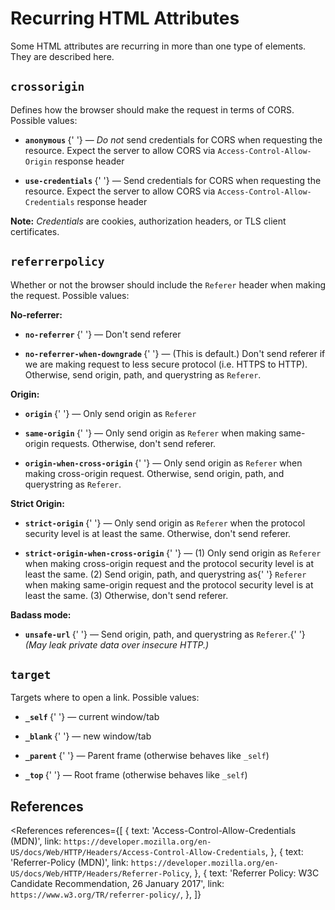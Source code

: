 
<MetadataConfigurer title="Recurring HTML Attributes" dateCreated="2021-01-17" />

# Recurring HTML Attributes

Some HTML attributes are recurring in more than one type of elements. They are described here.

## `crossorigin`

Defines how the browser should make the request in terms of CORS. Possible values:

<ul>
  <li>
    <strong>
      <code>anonymous</code>
    </strong>{' '}
    &mdash; <em>Do not</em> send credentials for CORS when requesting the resource. Expect the
    server to allow CORS via <code>Access-Control-Allow-Origin</code> response header
  </li>
</ul>

<ul>
  <li>
    <strong>
      <code>use-credentials</code>
    </strong>{' '}
    &mdash; Send credentials for CORS when requesting the resource. Expect the server to allow CORS
    via <code>Access-Control-Allow-Credentials</code> response header
  </li>
</ul>

<strong>Note:</strong> <dfn>Credentials</dfn> are cookies, authorization headers, or TLS client certificates.

## `referrerpolicy`

Whether or not the browser should include the `Referer` header when making the request. Possible values:

<div style={{ color: 'var(--color-red-6)' }}>
  <strong>No-referrer:</strong>
</div>
<ul>
  <li>
    <strong>
      <code>no-referrer</code>
    </strong>{' '}
    &mdash; Don't send referer
  </li>
</ul>
<ul>
  <li>
    <strong>
      <code>no-referrer-when-downgrade</code>
    </strong>{' '}
    &mdash; (This is default.) Don't send referer if we are making request to less secure protocol
    (i.e. HTTPS to HTTP). Otherwise, send origin, path, and querystring as <code>Referer</code>.
  </li>
</ul>

<div style={{ color: 'var(--color-red-6)' }}>
  <strong>Origin:</strong>
</div>
<ul>
  <li>
    <strong>
      <code>origin</code>
    </strong>{' '}
    &mdash; Only send origin as <code>Referer</code>
  </li>
</ul>
<ul>
  <li>
    <strong>
      <code>same-origin</code>
    </strong>{' '}
    &mdash; Only send origin as <code>Referer</code> when making same-origin requests. Otherwise,
    don't send referer.
  </li>
</ul>
<ul>
  <li>
    <strong>
      <code>origin-when-cross-origin</code>
    </strong>{' '}
    &mdash; Only send origin as <code>Referer</code> when making cross-origin request. Otherwise,
    send origin, path, and querystring as <code>Referer</code>.
  </li>
</ul>

<div style={{ color: 'var(--color-red-6)' }}>
  <strong>Strict Origin:</strong>
</div>

<ul>
  <li>
    <strong>
      <code>strict-origin</code>
    </strong>{' '}
    &mdash; Only send origin as <code>Referer</code> when the protocol security level is at least
    the same. Otherwise, don't send referer.
  </li>
</ul>
<ul>
  <li>
    <strong>
      <code>strict-origin-when-cross-origin</code>
    </strong>{' '}
    &mdash; (1) Only send origin as <code>Referer</code> when making cross-origin request and the
    protocol security level is at least the same. (2) Send origin, path, and querystring as{' '}
    <code>Referer</code> when making same-origin request and the protocol security level is at least
    the same. (3) Otherwise, don't send referer.
  </li>
</ul>

<div style={{ color: 'var(--color-red-6)' }}>
  <strong>Badass mode:</strong>
</div>
<ul>
  <li>
    <strong>
      <code>unsafe-url</code>
    </strong>{' '}
    &mdash; Send origin, path, and querystring as <code>Referer</code>.{' '}
    <em>(May leak private data over insecure HTTP.)</em>
  </li>
</ul>

## `target`

Targets where to open a link. Possible values:

<ul>
  <li>
    <strong>
      <code>_self</code>
    </strong>{' '}
    &mdash; current window/tab
  </li>
</ul>

<ul>
  <li>
    <strong>
      <code>_blank</code>
    </strong>{' '}
    &mdash; new window/tab
  </li>
</ul>

<ul>
  <li>
    <strong>
      <code>_parent</code>
    </strong>{' '}
    &mdash; Parent frame (otherwise behaves like <code>_self</code>)
  </li>
</ul>

<ul>
  <li>
    <strong>
      <code>_top</code>
    </strong>{' '}
    &mdash; Root frame (otherwise behaves like <code>_self</code>)
  </li>
</ul>

## References

<References
  references={[
    {
      text: 'Access-Control-Allow-Credentials (MDN)',
      link: `https://developer.mozilla.org/en-US/docs/Web/HTTP/Headers/Access-Control-Allow-Credentials`,
    },
    {
      text: 'Referrer-Policy (MDN)',
      link: `https://developer.mozilla.org/en-US/docs/Web/HTTP/Headers/Referrer-Policy`,
    },
    {
      text: 'Referrer Policy: W3C Candidate Recommendation, 26 January 2017',
      link: `https://www.w3.org/TR/referrer-policy/`,
    },
  ]}
></References>
